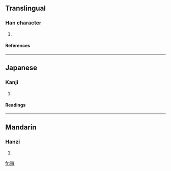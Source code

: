 ==Translingual==
===Han character===
{{Han char|rn=50|rad=巾|as=11|sn=14|four=|canj=竹人山月大 (HOUBK)}}
# {{defn|Han|sort=巾11}}
====References====
{{Han ref|kx=0335.190|dkj=09041|hdz=20840.090|uh=5E51|ud=24145}}
----
==Japanese==
===Kanji===
{{ja-kanji|grade=|rs=巾11}}
# {{defn|Japanese}} 
====Readings====
{{ja-readings|on=[[き]] (ki)|kun=[[めじるしのぬの]] (mejirushinonuno), [[はた]] (hata)}}
----
==Mandarin==
===Hanzi===
{{cmn-hanzi|pin=[[huī]] ([[hui1]])|wg=hui<sup>1</sup>}}
# {{defn|Mandarin}}

[[fr:幑]]